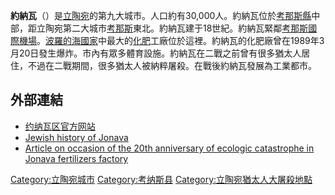 {{Infobox Settlement
|name = 約納瓦
|native_name = Jonava
|native_name_lang = lt
|settlement_type = 城市
|image_skyline = Jonava.jpg
|image_caption = 約納瓦市容
|image_flag = Flag of Jonava (Lithuania).svg
|image_shield = Coat of arms of Jonava (Lithuania).svg
|pushpin_map = Lithuania
|pushpin_map_caption = 約納瓦在立陶宛的位置
|subdivision_type  = 國家
|subdivision_name  = {{LTU}}
|subdivision_type1 = 传统地区
|subdivision_name1 = [[奧克施泰提亞|奧克施泰提亞]]
|subdivision_type2 = [[立陶宛縣份|县份]]
|subdivision_name2 = [[Image:LTU_Kauno_apskritis_flag.svg|20px]] [[考那斯縣|考那斯縣]]
|subdivision_type3 = [[立陶宛市镇|市镇]]
|subdivision_name3 = [[約納瓦區|約納瓦區]]
|established_date  = 1740年
|established_title = 首次提及
|established_date2 = 1864年
|established_title2= 城市权
|area_total_km2 = 13.67
|population_total =  26,423
|population_as_of =  2020年
|timezone = [[欧洲东部时间|EET]]
|utc_offset = +2
|timezone_DST = [[欧洲东部夏令时间|EEST]]
|utc_offset_DST = +3
|website= {{URL|https://www.jonava.lt/}}
}}

'''約納瓦'''（{{lang-lt|Jonava}}）是[[立陶宛|立陶宛]]的第九大城市。人口約有30,000人。約納瓦位於[[考那斯縣|考那斯縣]]中部，距立陶宛第二大城市[[考那斯|考那斯]]東北{{convert|30|km|mi|abbr=on}}。約納瓦建于18世紀。約納瓦緊鄰[[考纳斯机场|考那斯國際機場]]。[[波羅的海國家|波羅的海國家]]中最大的[[化肥|化肥]]工廠位於這裡。約納瓦的化肥廠曾在1989年3月20日發生爆炸。市內有眾多體育設施。約納瓦在二戰之前曾有很多猶太人居住，不過在二戰期間，很多猶太人被納粹屠殺。在戰後約納瓦發展為工業都市。

==外部連結==
{{Commons category|Jonava|position=left}}
* [https://www.jonava.lt/ 约纳瓦区官方网站] {{lt icon}} {{en}}
* [http://www.gutstein.net/jonava/jonava-home.htm Jewish history of Jonava] {{Wayback|url=http://www.gutstein.net/jonava/jonava-home.htm |date=20120215220234 }}
* [http://www.gzeme.lt/index.php?s_id=1&n_id=3963 Article on occasion of the 20th anniversary of ecologic catastrophe in Jonava fertilizers factory] {{Wayback|url=http://www.gzeme.lt/index.php?s_id=1&n_id=3963 |date=20140716070530 }}

{{DEFAULTSORT:Jonava}}
[[Category:立陶宛城市|Category:立陶宛城市]]
[[Category:考纳斯县|Category:考纳斯县]]
[[Category:立陶宛猶太人大屠殺地點|Category:立陶宛猶太人大屠殺地點]]